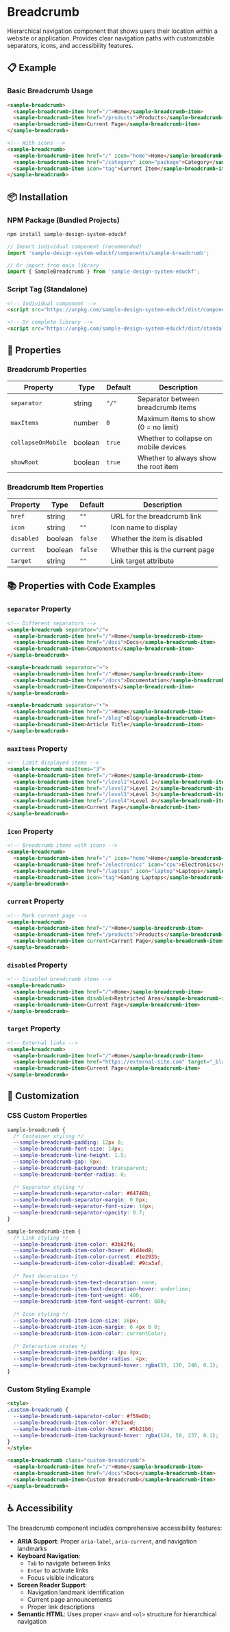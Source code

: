 # Breadcrumb

Hierarchical navigation component that shows users their location within a website or application. Provides clear navigation paths with customizable separators, icons, and accessibility features.

## 📋 Example

### Basic Breadcrumb Usage
```html
<sample-breadcrumb>
  <sample-breadcrumb-item href="/">Home</sample-breadcrumb-item>
  <sample-breadcrumb-item href="/products">Products</sample-breadcrumb-item>
  <sample-breadcrumb-item>Current Page</sample-breadcrumb-item>
</sample-breadcrumb>

<!-- With icons -->
<sample-breadcrumb>
  <sample-breadcrumb-item href="/" icon="home">Home</sample-breadcrumb-item>
  <sample-breadcrumb-item href="/category" icon="package">Category</sample-breadcrumb-item>
  <sample-breadcrumb-item icon="tag">Current Item</sample-breadcrumb-item>
</sample-breadcrumb>
```

## 📦 Installation

### NPM Package (Bundled Projects)
```bash
npm install sample-design-system-educkf
```

```javascript
// Import individual component (recommended)
import 'sample-design-system-educkf/components/sample-breadcrumb';

// Or import from main library
import { SampleBreadcrumb } from 'sample-design-system-educkf';
```

### Script Tag (Standalone)
```html
<!-- Individual component -->
<script src="https://unpkg.com/sample-design-system-educkf/dist/components/sample-breadcrumb.js"></script>

<!-- Or complete library -->
<script src="https://unpkg.com/sample-design-system-educkf/dist/standalone/index.js"></script>
```

## 🎨 Properties

### Breadcrumb Properties
| Property | Type | Default | Description |
|----------|------|---------|-------------|
| `separator` | string | `"/"` | Separator between breadcrumb items |
| `maxItems` | number | `0` | Maximum items to show (0 = no limit) |
| `collapseOnMobile` | boolean | `true` | Whether to collapse on mobile devices |
| `showRoot` | boolean | `true` | Whether to always show the root item |

### Breadcrumb Item Properties
| Property | Type | Default | Description |
|----------|------|---------|-------------|
| `href` | string | `""` | URL for the breadcrumb link |
| `icon` | string | `""` | Icon name to display |
| `disabled` | boolean | `false` | Whether the item is disabled |
| `current` | boolean | `false` | Whether this is the current page |
| `target` | string | `""` | Link target attribute |

## 📚 Properties with Code Examples

### `separator` Property
```html
<!-- Different separators -->
<sample-breadcrumb separator="/">
  <sample-breadcrumb-item href="/">Home</sample-breadcrumb-item>
  <sample-breadcrumb-item href="/docs">Docs</sample-breadcrumb-item>
  <sample-breadcrumb-item>Components</sample-breadcrumb-item>
</sample-breadcrumb>

<sample-breadcrumb separator="→">
  <sample-breadcrumb-item href="/">Home</sample-breadcrumb-item>
  <sample-breadcrumb-item href="/docs">Documentation</sample-breadcrumb-item>
  <sample-breadcrumb-item>Components</sample-breadcrumb-item>
</sample-breadcrumb>

<sample-breadcrumb separator="•">
  <sample-breadcrumb-item href="/">Home</sample-breadcrumb-item>
  <sample-breadcrumb-item href="/blog">Blog</sample-breadcrumb-item>
  <sample-breadcrumb-item>Article Title</sample-breadcrumb-item>
</sample-breadcrumb>
```

### `maxItems` Property
```html
<!-- Limit displayed items -->
<sample-breadcrumb maxItems="3">
  <sample-breadcrumb-item href="/">Home</sample-breadcrumb-item>
  <sample-breadcrumb-item href="/level1">Level 1</sample-breadcrumb-item>
  <sample-breadcrumb-item href="/level2">Level 2</sample-breadcrumb-item>
  <sample-breadcrumb-item href="/level3">Level 3</sample-breadcrumb-item>
  <sample-breadcrumb-item href="/level4">Level 4</sample-breadcrumb-item>
  <sample-breadcrumb-item>Current Page</sample-breadcrumb-item>
</sample-breadcrumb>
```

### `icon` Property
```html
<!-- Breadcrumb items with icons -->
<sample-breadcrumb>
  <sample-breadcrumb-item href="/" icon="home">Home</sample-breadcrumb-item>
  <sample-breadcrumb-item href="/electronics" icon="cpu">Electronics</sample-breadcrumb-item>
  <sample-breadcrumb-item href="/laptops" icon="laptop">Laptops</sample-breadcrumb-item>
  <sample-breadcrumb-item icon="tag">Gaming Laptops</sample-breadcrumb-item>
</sample-breadcrumb>
```

### `current` Property
```html
<!-- Mark current page -->
<sample-breadcrumb>
  <sample-breadcrumb-item href="/">Home</sample-breadcrumb-item>
  <sample-breadcrumb-item href="/products">Products</sample-breadcrumb-item>
  <sample-breadcrumb-item current>Current Page</sample-breadcrumb-item>
</sample-breadcrumb>
```

### `disabled` Property
```html
<!-- Disabled breadcrumb items -->
<sample-breadcrumb>
  <sample-breadcrumb-item href="/">Home</sample-breadcrumb-item>
  <sample-breadcrumb-item disabled>Restricted Area</sample-breadcrumb-item>
  <sample-breadcrumb-item>Current Page</sample-breadcrumb-item>
</sample-breadcrumb>
```

### `target` Property
```html
<!-- External links -->
<sample-breadcrumb>
  <sample-breadcrumb-item href="/">Home</sample-breadcrumb-item>
  <sample-breadcrumb-item href="https://external-site.com" target="_blank">External Site</sample-breadcrumb-item>
  <sample-breadcrumb-item>Current Page</sample-breadcrumb-item>
</sample-breadcrumb>
```

## 🎨 Customization

### CSS Custom Properties
```css
sample-breadcrumb {
  /* Container styling */
  --sample-breadcrumb-padding: 12px 0;
  --sample-breadcrumb-font-size: 14px;
  --sample-breadcrumb-line-height: 1.5;
  --sample-breadcrumb-gap: 8px;
  --sample-breadcrumb-background: transparent;
  --sample-breadcrumb-border-radius: 0;
  
  /* Separator styling */
  --sample-breadcrumb-separator-color: #64748b;
  --sample-breadcrumb-separator-margin: 0 8px;
  --sample-breadcrumb-separator-font-size: 14px;
  --sample-breadcrumb-separator-opacity: 0.7;
}

sample-breadcrumb-item {
  /* Link styling */
  --sample-breadcrumb-item-color: #3b82f6;
  --sample-breadcrumb-item-color-hover: #1d4ed8;
  --sample-breadcrumb-item-color-current: #1e293b;
  --sample-breadcrumb-item-color-disabled: #9ca3af;
  
  /* Text decoration */
  --sample-breadcrumb-item-text-decoration: none;
  --sample-breadcrumb-item-text-decoration-hover: underline;
  --sample-breadcrumb-item-font-weight: 400;
  --sample-breadcrumb-item-font-weight-current: 600;
  
  /* Icon styling */
  --sample-breadcrumb-item-icon-size: 16px;
  --sample-breadcrumb-item-icon-margin: 0 4px 0 0;
  --sample-breadcrumb-item-icon-color: currentColor;
  
  /* Interactive states */
  --sample-breadcrumb-item-padding: 4px 8px;
  --sample-breadcrumb-item-border-radius: 4px;
  --sample-breadcrumb-item-background-hover: rgba(59, 130, 246, 0.1);
}
```

### Custom Styling Example
```html
<style>
.custom-breadcrumb {
  --sample-breadcrumb-separator-color: #f59e0b;
  --sample-breadcrumb-item-color: #7c3aed;
  --sample-breadcrumb-item-color-hover: #5b21b6;
  --sample-breadcrumb-item-background-hover: rgba(124, 58, 237, 0.1);
}
</style>

<sample-breadcrumb class="custom-breadcrumb">
  <sample-breadcrumb-item href="/">Home</sample-breadcrumb-item>
  <sample-breadcrumb-item href="/docs">Docs</sample-breadcrumb-item>
  <sample-breadcrumb-item>Custom Breadcrumb</sample-breadcrumb-item>
</sample-breadcrumb>
```

## ♿ Accessibility

The breadcrumb component includes comprehensive accessibility features:

- **ARIA Support**: Proper `aria-label`, `aria-current`, and navigation landmarks
- **Keyboard Navigation**: 
  - `Tab` to navigate between links
  - `Enter` to activate links
  - Focus visible indicators
- **Screen Reader Support**: 
  - Navigation landmark identification
  - Current page announcements
  - Proper link descriptions
- **Semantic HTML**: Uses proper `<nav>` and `<ol>` structure for hierarchical navigation 